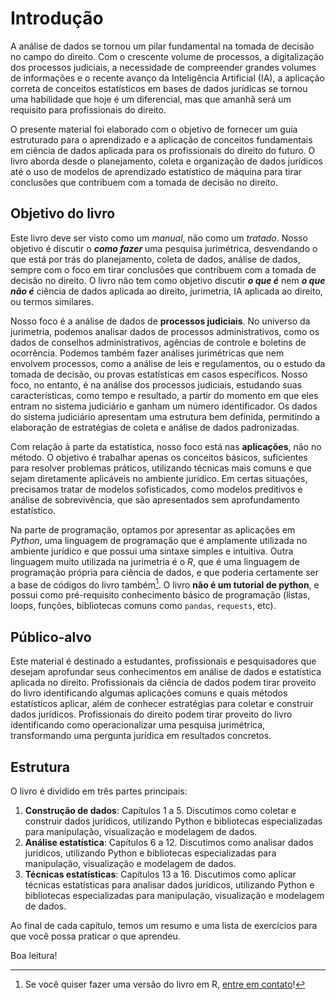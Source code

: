# Introdução

A análise de dados se tornou um pilar fundamental na tomada de decisão no campo do direito. Com o crescente volume de processos, a digitalização dos processos judiciais, a necessidade de compreender grandes volumes de informações e o recente avanço da Inteligência Artificial (IA), a aplicação correta de conceitos estatísticos em bases de dados jurídicas se tornou uma habilidade que hoje é um diferencial, mas que amanhã será um requisito para profissionais do direito.

O presente material foi elaborado com o objetivo de fornecer um guia estruturado para o aprendizado e a aplicação de conceitos fundamentais em ciência de dados aplicada para os profissionais do direito do futuro. O livro aborda desde o planejamento, coleta e organização de dados jurídicos até o uso de modelos de aprendizado estatístico de máquina para tirar conclusões que contribuem com a tomada de decisão no direito.

## Objetivo do livro

Este livro deve ser visto como um _manual_, não como um _tratado_. Nosso objetivo é discutir o ***como fazer*** uma pesquisa jurimétrica, desvendando o que está por trás do planejamento, coleta de dados, análise de dados, sempre com o foco em tirar conclusões que contribuem com a tomada de decisão no direito. O livro não tem como objetivo discutir ***o que é*** nem ***o que não é*** ciência de dados aplicada ao direito, jurimetria, IA aplicada ao direito, ou termos similares.

Nosso foco é a análise de dados de **processos judiciais**. No universo da jurimetria, podemos analisar dados de processos administrativos, como os dados de conselhos administrativos, agências de controle e boletins de ocorrência. Podemos também fazer análises jurimétricas que nem envolvem processos, como a análise de leis e regulamentos, ou o estudo da tomada de decisão, ou provas estatísticas em casos específicos. Nosso foco, no entanto, é na análise dos processos judiciais, estudando suas características, como tempo e resultado, a partir do momento em que eles entram no sistema judiciário e ganham um número identificador. Os dados do sistema judiciário apresentam uma estrutura bem definida, permitindo a elaboração de estratégias de coleta e análise de dados padronizadas.

Com relação à parte da estatística, nosso foco está nas **aplicações**, não no método. O objetivo é trabalhar apenas os conceitos básicos, suficientes para resolver problemas práticos, utilizando técnicas mais comuns e que sejam diretamente aplicáveis no ambiente jurídico. Em certas situações, precisamos tratar de modelos sofisticados, como modelos preditivos e análise de sobrevivência, que são apresentados sem aprofundamento estatístico.

Na parte de programação, optamos por apresentar as aplicações em *Python*, uma linguagem de programação que é amplamente utilizada no ambiente jurídico e que possui uma sintaxe simples e intuitiva. Outra linguagem muito utilizada na jurimetria é o *R*, que é uma linguagem de programação própria para ciência de dados, e que poderia certamente ser a base de códigos do livro também[^footr]. O livro **não é um tutorial de python**, e possui como pré-requisito conhecimento básico de programação (listas, loops, funções, bibliotecas comuns como `pandas`, `requests`, etc).

[^footr]: Se você quiser fazer uma versão do livro em R, [entre em contato](mailto:julioazt@insper.edu.br)!

## Público-alvo

Este material é destinado a estudantes, profissionais e pesquisadores que desejam aprofundar seus conhecimentos em análise de dados e estatística aplicada no direito. Profissionais da ciência de dados podem tirar proveito do livro identificando algumas aplicações comuns e quais métodos estatísticos aplicar, além de conhecer estratégias para coletar e construir dados jurídicos. Profissionais do direito podem tirar proveito do livro identificando como operacionalizar uma pesquisa jurimétrica, transformando uma pergunta jurídica em resultados concretos.

## Estrutura

O livro é dividido em três partes principais:

1. **Construção de dados**: Capítulos 1 a 5. Discutimos como coletar e construir dados jurídicos, utilizando Python e bibliotecas especializadas para manipulação, visualização e modelagem de dados.
2. **Análise estatística**: Capítulos 6 a 12. Discutimos como analisar dados jurídicos, utilizando Python e bibliotecas especializadas para manipulação, visualização e modelagem de dados.
3. **Técnicas estatísticas**: Capítulos 13 a 16. Discutimos como aplicar técnicas estatísticas para analisar dados jurídicos, utilizando Python e bibliotecas especializadas para manipulação, visualização e modelagem de dados.

Ao final de cada capítulo, temos um resumo e uma lista de exercícios para que você possa praticar o que aprendeu.

Boa leitura!